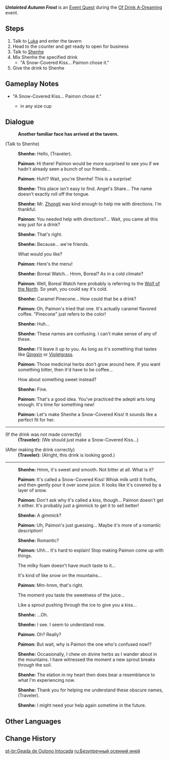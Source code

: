 {{Quest Infobox
|id            = 
|image         = Event Quest Untainted Autumn Frost.png
|type          = World
|region        = Mondstadt
|area          = Starfell Valley
|subarea       = City of Mondstadt
|event_name    = Of Drink A-Dreaming
|summary       = Shenhe comes to visit the Traveler at Angel's Share, and Paimon helps her choose a Snow-Covered Kiss to drink.
|requirement   = Complete [[Dandelion, Rose, and Windwheel Aster]] and [[Surrounded by the Aroma of Tea]]
|startLocation = [[City of Mondstadt]], [[Mondstadt]]
|next          = 
|primogems     = 30
|mora          = 20,000
|other         = 
|characters    = Paimon; Shenhe; Traveler
|voiced        = yes
}}
'''''Untainted Autumn Frost''''' is an [[Event Quest]] during the [[Of Drink A-Dreaming]] event.

==Steps==
# Talk to [[Luka]] and enter the tavern
# Head to the counter and get ready to open for business
# Talk to [[Shenhe]]
# Mix Shenhe the specified drink
#* "A Snow-Covered Kiss... Paimon chose it."
# Give the drink to Shenhe

==Gameplay Notes==
* "A Snow-Covered Kiss... Paimon chose it."
** {{Ingredient|Juice|2}}{{Ingredient|Milk|1}} in any size cup

==Dialogue==
{{Quest Description|"Is the white-haired lady passing by an adeptus from Liyue?"<br />"I can't tell. Can you?" "Me, neither..."}}
{{Dialogue start}}
:'''Another familiar face has arrived at the tavern.'''

;(Talk to Shenhe)
:{{A|vo eqtj008 1 shenhe 01.ogg}} '''Shenhe:''' Hello, (Traveler).
:{{A|vo eqtj008 1 paimon 01.ogg}} '''Paimon:''' Hi there! Paimon would be more surprised to see you if we hadn't already seen a bunch of our friends...
:{{A|vo eqtj008 1 paimon 02.ogg}} '''Paimon:''' Huh!? Wait, you're Shenhe! This is a surprise!
:{{A|vo eqtj008 1 shenhe 02.ogg}} '''Shenhe:''' This place isn't easy to find. Angel's Share... The name doesn't exactly roll off the tongue.
:{{A|vo eqtj008 1 shenhe 03.ogg}} '''Shenhe:''' Mr. [[Zhongli]] was kind enough to help me with directions. I'm thankful.
:{{A|vo eqtj008 1 paimon 03.ogg}} '''Paimon:''' You needed help with directions?... Wait, you came all this way just for a drink?
:{{A|vo eqtj008 1 shenhe 04.ogg}} '''Shenhe:''' That's right.
:{{A|vo eqtj008 1 shenhe 05.ogg}} '''Shenhe:''' Because... we're friends.
:{{DIcon}} What would you like?
:{{A|vo eqtj008 1 paimon 04.ogg}} '''Paimon:''' Here's the menu!
:{{A|vo eqtj008 1 shenhe 06.ogg}} '''Shenhe:''' Boreal Watch... Hmm, Boreal? As in a cold climate?
:{{A|vo eqtj008 1 paimon 05.ogg}} '''Paimon:''' Well, Boreal Watch here probably is referring to the [[Wolf of the North]]. So yeah, you could say it's cold.
:{{A|vo eqtj008 1 shenhe 07.ogg}} '''Shenhe:''' Caramel Pinecone... How could that be a drink?
:{{A|vo eqtj008 1 paimon 06.ogg}} '''Paimon:''' Oh, Paimon's tried that one. It's actually caramel flavored coffee. "Pinecone" just refers to the color!
:{{A|vo eqtj008 1 shenhe 08.ogg}} '''Shenhe:''' Huh...
:{{A|vo eqtj008 1 shenhe 09.ogg}} '''Shenhe:''' These names are confusing. I can't make sense of any of these.
:{{A|vo eqtj008 1 shenhe 10.ogg}} '''Shenhe:''' I'll leave it up to you. As long as it's something that tastes like [[Qingxin]] or [[Violetgrass]].
:{{A|vo eqtj008 1 paimon 07.ogg}} '''Paimon:''' Those medicinal herbs don't grow around here. If you want something bitter, then it'd have to be coffee...
:{{DIcon}} How about something sweet instead?
:{{A|vo eqtj008 1 shenhe 11.ogg}} '''Shenhe:''' Fine.
:{{A|vo eqtj008 1 paimon 08.ogg}} '''Paimon:''' That's a good idea. You've practiced the adepti arts long enough. It's time for something new!
:{{A|vo eqtj008 1 paimon 09.ogg}} '''Paimon:''' Let's make Shenhe a Snow-Covered Kiss! It sounds like a perfect fit for her.
----
;(If the drink was not made correctly)
:'''(Traveler):''' (We should just make a Snow-Covered Kiss...)

;(After making the drink correctly)
:'''(Traveler):''' (Alright, this drink is looking good.)
----
:{{A|vo eqtj008 2 shenhe 01.ogg|}} '''Shenhe:''' Hmm, it's sweet and smooth. Not bitter at all. What is it?
:{{A|vo eqtj008 2 paimon 01.ogg|}} '''Paimon:''' It's called a Snow-Covered Kiss! Whisk milk until it froths, and then gently pour it over some juice. It looks like it's covered by a layer of snow.
:{{A|vo eqtj008 2 paimon 02.ogg|}} '''Paimon:''' Don't ask why it's called a kiss, though... Paimon doesn't get it either. It's probably just a gimmick to get it to sell better!
:{{A|vo eqtj008 2 shenhe 02.ogg|}} '''Shenhe:''' A gimmick?
:{{A|vo eqtj008 2 paimon 03.ogg|}} '''Paimon:''' Uh, Paimon's just guessing... Maybe it's more of a romantic description!
:{{A|vo eqtj008 2 shenhe 03.ogg|}} '''Shenhe:''' Romantic?
:{{A|vo eqtj008 2 paimon 04.ogg|}} '''Paimon:''' Uhh... It's hard to explain! Stop making Paimon come up with things.
:{{DIcon}} The milky foam doesn't have much taste to it...
:{{DIcon}} It's kind of like snow on the mountains...
:{{A|vo eqtj008 2 paimon 05.ogg|}} '''Paimon:''' Mm-hmm, that's right.
:{{DIcon}} The moment you taste the sweetness of the juice...
:{{DIcon}} Like a sprout pushing through the ice to give you a kiss...
:{{A|vo eqtj008 2 shenhe 04.ogg|}} '''Shenhe:''' ...Oh.
:{{A|vo eqtj008 2 shenhe 05.ogg|}} '''Shenhe:''' I see. I seem to understand now.
:{{A|vo eqtj008 2 paimon 06.ogg|}} '''Paimon:''' Oh? Really?
:{{A|vo eqtj008 2 paimon 07.ogg|}} '''Paimon:''' But wait, why is Paimon the one who's confused now!?
:{{A|vo eqtj008 2 shenhe 06.ogg|}} '''Shenhe:''' Occasionally, I chew on divine herbs as I wander about in the mountains. I have witnessed the moment a new sprout breaks through the soil.
:{{A|vo eqtj008 2 shenhe 07.ogg|}} '''Shenhe:''' The elation in my heart then does bear a resemblance to what I'm experiencing now.
:{{A|vo eqtj008 2 shenhe 08.ogg|}} '''Shenhe:''' Thank you for helping me understand these obscure names, (Traveler).
:{{A|vo eqtj008 2 shenhe 09.ogg|}} '''Shenhe:''' I might need your help again sometime in the future.
{{Dialogue end}}

==Other Languages==
{{Other Languages
|en      = Untainted Autumn Frost
|zhs     = 未染尘埃的秋霜
|zhs_rm  = Wèi Rǎn Chén'āi de Qiūshuāng
|zht     = 未染塵埃的秋霜
|zht_rm  = Wèi Rǎn Chén'āi de Qiūshuāng
|zh_tl   = 
|ja      = 汚れ無き秋霜
|ja_rm   = Yogore Naki Shuusou
|ja_tl   = Untainted Autumn Frost
|ko      = 티 없는 가을 서리
|ko_rm   = Ti Eomneun Gaeul Seori
|ko_tl   = Untainted Autumn Frost
|es      = Escarcha impoluta
|es_tl   = Pristine Frost
|fr      = Un impeccable givre d'automne
|fr_tl   = An Impeccable Autumn Frost
|ru      = Безупречный осенний иней
|ru_tl   = Unstained Autumn Frost
|th      = น้ำค้างที่ไร้ฝุ่นในฤดูใบไม้ร่วง
|th_rm   = 
|th_tl   = 
|vi      = Sương Giá Chưa Vướng Bụi Trần
|vi_tl   = 
|de      = Unbefleckter Herbstfrost
|de_tl   = Untainted Autumn Frost
|id      = Es Musim Gugur yang Tak Bernoda
|id_tl   = Spotless Autumn Ice
|pt      = Geada de Outono Intocada
|pt_tl   = 
}}

==Change History==
{{Change History|2.5}}

[[pt-br:Geada de Outono Intocada]]
[[ru:Безупречный осенний иней]]